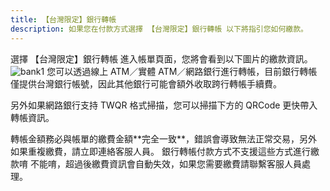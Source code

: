 ```yaml
---
title: 【台灣限定】銀行轉帳
description: 如果您在付款方式選擇 【台灣限定】銀行轉帳 以下將指引您如何繳款。
---
```


選擇 【台灣限定】銀行轉帳 進入帳單頁面，您將會看到以下圖片的繳款資訊。
![bank1](/images/store/payment/bank/bank.png)
您可以透過線上 ATM／實體 ATM／網路銀行進行轉帳，目前銀行轉帳僅提供台灣銀行帳號，因此其他銀行可能會額外收取跨行轉帳手續費。

另外如果網路銀行支持 TWQR 格式掃描，您可以掃描下方的 QRCode 更快帶入轉帳資訊。


<Callout title="注意" type="warn">
	轉帳金額務必與帳單的繳費金額**完全一致**，錯誤會導致無法正常交易，另外如果重複繳費，請立即連絡客服人員。
</Callout>


<Accordions>
	<Accordion title="我可以透過匯款／無摺或無卡存款繳費嗎？">
		銀行轉帳付款方式不支援這些方式進行繳款唷
	</Accordion>
	<Accordion title="超過繳費期限還能夠繳費嗎？">
        不能唷，超過後繳費資訊會自動失效，如果您需要繳費請聯繫客服人員處理。
	</Accordion>
</Accordions>

